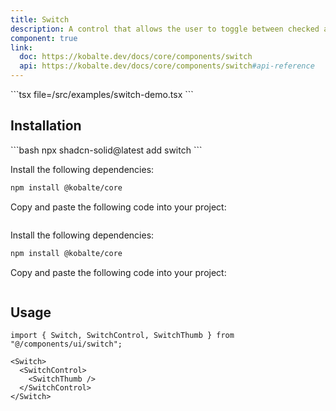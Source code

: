 ```yaml
---
title: Switch
description: A control that allows the user to toggle between checked and not checked.
component: true
link:
  doc: https://kobalte.dev/docs/core/components/switch
  api: https://kobalte.dev/docs/core/components/switch#api-reference
---
```



<ComponentPreview name="switch-demo" client:only="solid-js">
<Fragment slot="code">
```tsx file=<rootDir>/src/examples/switch-demo.tsx
```
</Fragment>
</ComponentPreview>

## Installation

<ComponentInstallation client:only="solid-js">

<Fragment slot="cli">
```bash
npx shadcn-solid@latest add switch
```
</Fragment>

<Step slot="tw">

<StepItem>Install the following dependencies:</StepItem>
```bash
npm install @kobalte/core
```

<StepItem>Copy and paste the following code into your project:</StepItem>
```tsx file=<rootDir>/../packages/tailwindcss/ui/switch.tsx
```

</Step>

<Step slot="uno">

<StepItem>Install the following dependencies:</StepItem>
```bash
npm install @kobalte/core
```

<StepItem>Copy and paste the following code into your project:</StepItem>
```tsx file=<rootDir>/../packages/unocss/ui/switch.tsx
```

</Step>

</ComponentInstallation>

## Usage

```tsx
import { Switch, SwitchControl, SwitchThumb } from "@/components/ui/switch";
```

```tsx
<Switch>
  <SwitchControl>
    <SwitchThumb />
  </SwitchControl>
</Switch>
```
